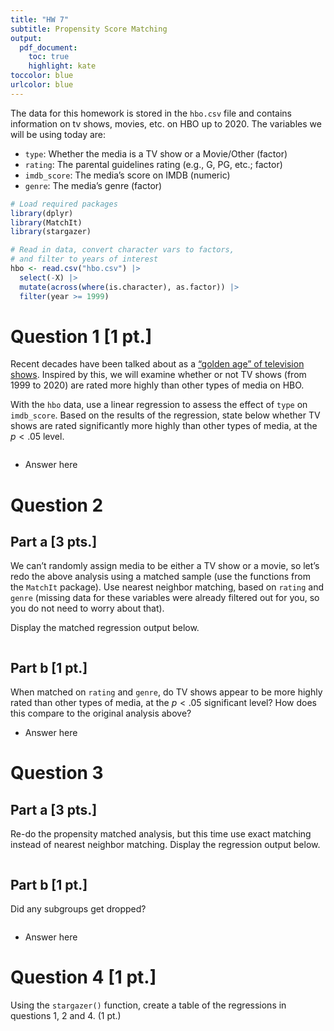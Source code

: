 ```yaml
---
title: "HW 7"
subtitle: Propensity Score Matching
output: 
  pdf_document:
    toc: true
    highlight: kate
toccolor: blue
urlcolor: blue
---
```


The data for this homework is stored in the `hbo.csv` file and contains information on tv shows, movies, etc. on HBO up to 2020. The variables we will be using today are:

* `type`: Whether the media is a TV show or a Movie/Other (factor)
* `rating`: The parental guidelines rating (e.g., G, PG, etc.; factor)
* `imdb_score`: The media's score on IMDB (numeric)
* `genre`: The media's genre (factor)

```r
# Load required packages
library(dplyr)
library(MatchIt)
library(stargazer)

# Read in data, convert character vars to factors,
# and filter to years of interest
hbo <- read.csv("hbo.csv") |>
  select(-X) |>
  mutate(across(where(is.character), as.factor)) |>
  filter(year >= 1999)
```


# Question 1 [1 pt.]

Recent decades have been talked about as a ["golden age" of television shows](https://en.wikipedia.org/wiki/Golden_Age_of_Television_(2000s%E2%80%93present)). Inspired by this, we will examine whether or not TV shows (from 1999 to 2020) are rated more highly than other types of media on HBO.

With the `hbo` data, use a linear regression to assess the effect of `type` on `imdb_score`. Based on the results of the regression, state below whether TV shows are rated significantly more highly than other types of media, at the $p < .05$ level.


```r

```

* Answer here


# Question 2

## Part a [3 pts.]

We can't randomly assign media to be either a TV show or a movie, so let's redo the above analysis using a matched sample (use the functions from the `MatchIt` package). Use nearest neighbor matching, based on `rating` and `genre` (missing data for these variables were already filtered out for you, so you do not need to worry about that).

Display the matched regression output below.

```r

```



## Part b [1 pt.]

When matched on `rating` and `genre`, do TV shows appear to be more highly rated than other types of media, at the $p < .05$ significant level? How does this compare to the original analysis above?

* Answer here


# Question 3

## Part a [3 pts.]

Re-do the propensity matched analysis, but this time use exact matching instead of nearest neighbor matching. Display the regression output below.

```r

```


## Part b [1 pt.]

Did any subgroups get dropped?

```r

```

* Answer here

# Question 4 [1 pt.]

Using the `stargazer()` function, create a table of the regressions in questions 1, 2 and 4. (1 pt.)

```r

```

